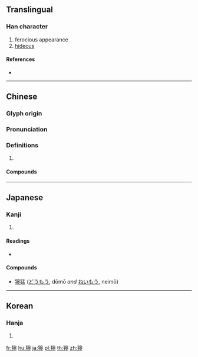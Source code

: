 {{character info/new}}
{{also|狞}}
==Translingual==

===Han character===
{{Han char|rn=94|rad=犬|as=14|sn=17|four=43221|canj=KHJPN|ids=⿰犭寧}}

# ferocious appearance
# [[hideous]]

====References====
* {{Han ref|kx=0720.160|dkj=20755|dj=1132.040|hdz=21375.010|uh=7370|ud=29552|bh=C0F1|bd=49393}}

----

==Chinese==
{{zh-forms|s=狞}}

===Glyph origin===
{{Han etym}}

===Pronunciation===
{{zh-pron
|m=níng
|c=ning4
|mn=lêng
|mc=y
|oc=y
|cat=
}}

===Definitions===
{{zh-hanzi}}

# {{rfdef|zh}}

====Compounds====
{{zh-der|獰笑|猙獰|獰視|生獰|獰惡|面目猙獰}}

----

==Japanese==

===Kanji===
{{ja-kanji|grade=|rs=犬14}}

# {{defn|lang=ja|sort=犬14}}

====Readings====
* {{ja-readings|goon=[[にょう]] (nyō)|kanon=[[のう]] (nō)|kanyoon=[[どう]] (dō)|kun=[[わるい]] (warui)}}

====Compounds====
* [[獰猛]] ([[どうもう]], dōmō ''and'' [[ねいもう]], neimō)

----

==Korean==

===Hanja===
{{ko-hanja|hangeul=영|eumhun=|rv=yeong|mr=yŏng|y=yeng}}

# {{defn|lang=ko|sort=犬14}}

[[fr:獰]]
[[hu:獰]]
[[ja:獰]]
[[pl:獰]]
[[th:獰]]
[[zh:獰]]